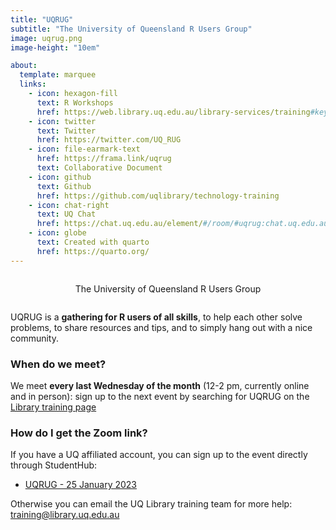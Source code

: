 ```yaml
---
title: "UQRUG"
subtitle: "The University of Queensland R Users Group"
image: uqrug.png
image-height: "10em"

about:
  template: marquee
  links:
    - icon: hexagon-fill
      text: R Workshops
      href: https://web.library.uq.edu.au/library-services/training#keyword=Rstudio
    - icon: twitter
      text: Twitter
      href: https://twitter.com/UQ_RUG
    - icon: file-earmark-text
      href: https://frama.link/uqrug
      text: Collaborative Document
    - icon: github
      text: Github
      href: https://github.com/uqlibrary/technology-training
    - icon: chat-right
      text: UQ Chat
      href: https://chat.uq.edu.au/element/#/room/#uqrug:chat.uq.edu.au
    - icon: globe
      text: Created with quarto
      href: https://quarto.org/
---
```




```{=html}
<style>
#title-block-header{
display: none;
}

#quarto-content>* {
    padding-top: 14px;
}

.quarto-about-marquee{
    display: flex !important;
    flex-direction: column;
    align-items: center;
}
.about-image-container{
    width: 13em;
}
div.quarto-about-marquee .about-image{
    margin-bottom: 0px;
}
main{
    margin: 0px;
}

.page-rows-contents {
    grid-template-rows: [content-top] minmax(max-content, 1fr) [content-bottom] minmax(30px, max-content) [page-bottom];
}
</style>
```
```{=html}
<div class="quarto-about-marquee">
  <p class="subtitle lead">The University of Queensland R Users Group</p>
</div>

<script>
    function copyEvent(id)
    {
        var str = document.getElementById(id);
        window.getSelection().selectAllChildren(str);
        document.execCommand("Copy")
    }
</script>
```
UQRUG is a **gathering for R users of all skills**, to help each other solve problems, to share resources and tips, and to simply hang out with a nice community.

### When do we meet?

We meet **every last Wednesday of the month** (12-2 pm, currently online and in person): sign up to the next event by searching for UQRUG on the [Library training page](https://web.library.uq.edu.au/library-services/training)

### How do I get the Zoom link?

If you have a UQ affiliated account, you can sign up to the event directly through StudentHub:

-   [UQRUG - 25 January 2023](https://studenthub.uq.edu.au/students/events/detail/4288493)

Otherwise you can email the UQ Library training team for more help: <a href="javascript:void(0);" onclick="copyEvent('copy')" id="copy" title="Click to copy email address">training\@library.uq.edu.au</a>
